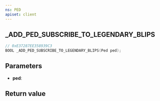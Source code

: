 ```yaml
---
ns: PED
apiset: client
---
```

## _ADD_PED_SUBSCRIBE_TO_LEGENDARY_BLIPS

```c
// 0xE37287EE358939C3
BOOL _ADD_PED_SUBSCRIBE_TO_LEGENDARY_BLIPS(Ped ped);
```


## Parameters
* **ped**:

## Return value